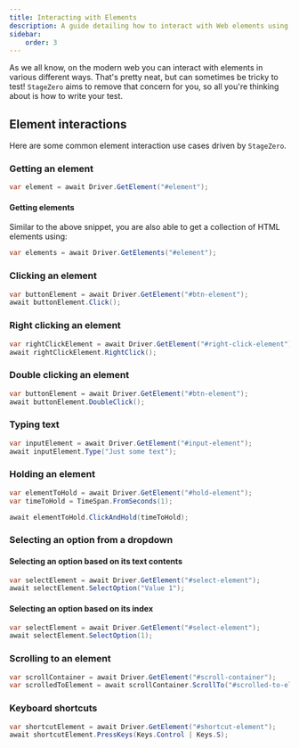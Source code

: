 ```yaml
---
title: Interacting with Elements
description: A guide detailing how to interact with Web elements using StageZero's test driver.
sidebar:
    order: 3
---
```


As we all know, on the modern web you can interact with elements in various different ways. 
That's pretty neat, but can sometimes be tricky to test! `StageZero` aims to remove that concern for you, so all you're thinking about is how to write your test.

## Element interactions

Here are some common element interaction use cases driven by `StageZero`.

### Getting an element

```csharp
var element = await Driver.GetElement("#element");
```

#### Getting elements

Similar to the above snippet, you are also able to get a collection of HTML elements using:

```csharp
var elements = await Driver.GetElements("#element");
```

### Clicking an element

```csharp
var buttonElement = await Driver.GetElement("#btn-element");
await buttonElement.Click();
```

### Right clicking an element

```csharp
var rightClickElement = await Driver.GetElement("#right-click-element");
await rightClickElement.RightClick();
```

### Double clicking an element

```csharp
var buttonElement = await Driver.GetElement("#btn-element");
await buttonElement.DoubleClick();
```

### Typing text

```csharp
var inputElement = await Driver.GetElement("#input-element");
await inputElement.Type("Just some text");
```

### Holding an element

```csharp
var elementToHold = await Driver.GetElement("#hold-element");
var timeToHold = TimeSpan.FromSeconds(1);

await elementToHold.ClickAndHold(timeToHold);
```

### Selecting an option from a dropdown

#### Selecting an option based on its text contents

```csharp
var selectElement = await Driver.GetElement("#select-element");
await selectElement.SelectOption("Value 1");
```

#### Selecting an option based on its index

```csharp
var selectElement = await Driver.GetElement("#select-element");
await selectElement.SelectOption(1);
```

### Scrolling to an element

```csharp
var scrollContainer = await Driver.GetElement("#scroll-container");
var scrolledToElement = await scrollContainer.ScrollTo("#scrolled-to-element");
```

### Keyboard shortcuts

```csharp
var shortcutElement = await Driver.GetElement("#shortcut-element");
await shortcutElement.PressKeys(Keys.Control | Keys.S);
```

